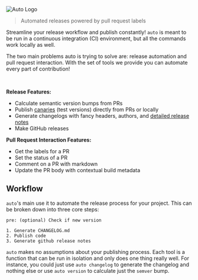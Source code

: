 
<div className="mx-auto max-w-sm my-24 w-full">
  <picture>
    <source
      srcSet="dark-logo-large.png"
      media="(prefers-color-scheme: dark)"
      className="w-full"
    />
    <img
      src="light-logo-large.png"
      alt="Auto Logo"
      className="w-full"
    />
  </picture>
</div>

> Automated releases powered by pull request labels

Streamline your release workflow and publish constantly!
`auto` is meant to be run in a continuous integration (CI) environment, but all the commands work locally as well.

The two main problems auto is trying to solve are: release automation and pull request interaction.
With the set of tools we provide you can automate every part of contribution!

<br />

**Release Features:**

- Calculate semantic version bumps from PRs
- Publish [canaries](./docs/generated/canary) (test versions) directly from PRs or locally
- Generate changelogs with fancy headers, authors, and [detailed release notes](./docs/generated/changelog#additional-release-notes)
- Make GitHub releases

**Pull Request Interaction Features:**

- Get the labels for a PR
- Set the status of a PR
- Comment on a PR with markdown
- Update the PR body with contextual build metadata

## Workflow

`auto`'s main use it to automate the release process for your project.
This can be broken down into three core steps:

```text
pre: (optional) Check if new version

1. Generate CHANGELOG.md
2. Publish code
3. Generate github release notes
```

`auto` makes no assumptions about your publishing process.
Each tool is a function that can be run in isolation and only does one thing really well.
For instance, you could just use `auto changelog` to generate the changelog and nothing else or use `auto version` to calculate just the `semver` bump.

<div className="my-20 flex align-center justify-center w-full">
  <GetStarted />
</div>